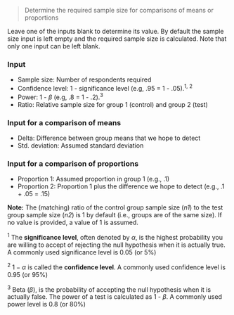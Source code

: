 > Determine the required sample size for comparisons of means or proportions

Leave one of the inputs blank to determine its value. By default the sample size input is left empty and the required sample size is calculated. Note that only one input can be left blank.

### Input

* Sample size: Number of respondents required
* Confidence level: 1 - significance level (e.g, .95 = 1 - .05).<sup>1, 2</sup>
* Power: 1 - $\beta$ (e.g, .8 = 1 - .2).<sup>3</sup>
* Ratio: Relative sample size for group 1 (control) and group 2 (test)

### Input for a comparison of means

* Delta: Difference between group means that we hope to detect
* Std. deviation: Assumed standard deviation

### Input for a comparison of proportions

* Proportion 1: Assumed proportion in group 1 (e.g., .1)
* Proportion 2: Proportion 1 plus the difference we hope to detect (e.g., .1 + .05 = .15)

**Note:** The (matching) ratio of the control group sample size (_n1_) to the test group sample size (_n2_) is 1 by default (i.e., groups are of the same size). If no value is provided, a value of 1 is assumed.

<sup>1</sup> The **significance level**, often denoted by $\alpha$, is the highest probability you are willing to accept of rejecting the null hypothesis when it is actually true. A commonly used significance level is 0.05 (or 5%)

<sup>2</sup> $1 - \alpha$ is called the **confidence level**. A commonly used confidence level is 0.95 (or 95%)

<sup>3</sup> Beta ($\beta$), is the probability of accepting the null hypothesis when it is actually false. The power of a test is calculated as 1 - $\beta$. A commonly used power level is 0.8 (or 80%)
